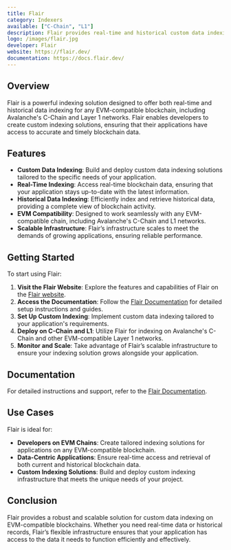 ```yaml
---
title: Flair
category: Indexers
available: ["C-Chain", "L1"]
description: Flair provides real-time and historical custom data indexing for any EVM-compatible chain.
logo: /images/flair.jpg
developer: Flair
website: https://flair.dev/
documentation: https://docs.flair.dev/
---
```


## Overview

Flair is a powerful indexing solution designed to offer both real-time and historical data indexing for any EVM-compatible blockchain, including Avalanche's C-Chain and Layer 1 networks. Flair enables developers to create custom indexing solutions, ensuring that their applications have access to accurate and timely blockchain data.

## Features

- **Custom Data Indexing**: Build and deploy custom data indexing solutions tailored to the specific needs of your application.
- **Real-Time Indexing**: Access real-time blockchain data, ensuring that your application stays up-to-date with the latest information.
- **Historical Data Indexing**: Efficiently index and retrieve historical data, providing a complete view of blockchain activity.
- **EVM Compatibility**: Designed to work seamlessly with any EVM-compatible chain, including Avalanche's C-Chain and L1 networks.
- **Scalable Infrastructure**: Flair’s infrastructure scales to meet the demands of growing applications, ensuring reliable performance.

## Getting Started

To start using Flair:

1. **Visit the Flair Website**: Explore the features and capabilities of Flair on the [Flair website](https://flair.dev/).
2. **Access the Documentation**: Follow the [Flair Documentation](https://docs.flair.dev/) for detailed setup instructions and guides.
3. **Set Up Custom Indexing**: Implement custom data indexing tailored to your application's requirements.
4. **Deploy on C-Chain and L1**: Utilize Flair for indexing on Avalanche's C-Chain and other EVM-compatible Layer 1 networks.
5. **Monitor and Scale**: Take advantage of Flair’s scalable infrastructure to ensure your indexing solution grows alongside your application.

## Documentation

For detailed instructions and support, refer to the [Flair Documentation](https://docs.flair.dev/).

## Use Cases

Flair is ideal for:

- **Developers on EVM Chains**: Create tailored indexing solutions for applications on any EVM-compatible blockchain.
- **Data-Centric Applications**: Ensure real-time access and retrieval of both current and historical blockchain data.
- **Custom Indexing Solutions**: Build and deploy custom indexing infrastructure that meets the unique needs of your project.

## Conclusion

Flair provides a robust and scalable solution for custom data indexing on EVM-compatible blockchains. Whether you need real-time data or historical records, Flair’s flexible infrastructure ensures that your application has access to the data it needs to function efficiently and effectively.

